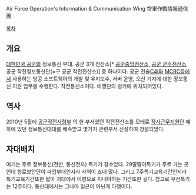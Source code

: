 Air Force Operation's Information & Communication Wing
空軍作戰情報通信團 


[[목차]]

== 개요 ==
[[대한민국 공군]]의 정보통신 부대. 공군 3개 전산소[* [[공군중앙전산소]], [[공군 군수전산소]], 공군 작전정보통신단(=구 공군 작전전산소)] 중 하나이다.
공군 전술[[C4I]]와 [[MCRC]]등에서 사용하는 방공 소프트웨어의 개발 및 유지보수, 서버 운영, 오산 기지에 대한 정보통신 지원 업무를 수행한다.
작전통신소이다.
비행단의 벙커에 위치되어있다.
== 역사 ==
2010년 5월에 [[공군작전사령부]] 의 한 부서였던 작전전산소를 모태로 [[작사근무지원단]] 예하에 있던 정보통신대대를 배속받고 몇가지 관련부서 신설하여 창설되었다.

== 자대배치 ==
여기는 주로 정보통신(전산, 통신전자) 특기가 갈수있다.
29딸딸이특기가 주로 가는 곳인데
항로보안단이 파입부대인지라 사역이 죠내 많다. 
그리고 7주특기교육기간인지라 특기교육기간또한 짧아 자대에서 이병으로 지내야하는 기간또한 길다.
참고로 무선특기는 12주이다. 
통신대에서는 그나마 일근이 아닌게 다행이다. 


